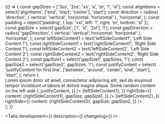 

<Meta title='Компоненты/Ячейки' component={GenericWrapper} />

<Story name='GenericWrapper'>
    {() => {
        const gapSizes = ['3xs', '2xs', 'xs', 's', 'm', 'l', 'xl'];
        const alignItems = select('alignItems', ['end', 'start', 'center'], 'start');
        const direction = radios(
            'direction',
            { vertical: 'vertical', horizontal: 'horizontal' },
            'horizontal',
        );
        const padding = object('padding', { top: 'xxl', left: 'l', right: 'm', bottom: 'xl' });
        const gapSize = select('gapSize', ['l', 'xl', '2xl'], 'l');
        const gapDirection = radios(
            'gapDirection',
            { vertical: 'vertical', horizontal: 'horizontal' },
            'horizontal',
        );
        const leftSideContent1 = text('leftSideContent1', 'Left Side Content 1');
        const rightSideContent1 = text('rightSideContent1', 'Right Side Content 1');
        const leftSideContent2 = text('leftSideContent2', 'Left Side Content 2');
        const rightSideContent2 = text('rightSideContent2', 'Right Side Content 2');
        const gapSize1 = select('gapSize1', gapSizes, 'l');
        const gapSize2 = select('gapSize2', gapSizes, 'l');
        const justifyContent = select(
            'justifyContent for first line',
            ['between', 'around', 'center', 'end', 'start'],
            'start',
        );
        return (
            <div
                style={{
                    width: 1000,
                }}
            >
                <GenericWrapper alignItems={alignItems} direction={direction} padding={padding}>
                    <GenericWrapper.Addon grow>
                        <Typography.Text>
                            Lorem ipsum dolor sit amet, consectetur adipiscing elit, sed do eiusmod
                            tempor incididunt ut labore et dolore magna aliqua.
                        </Typography.Text>
                    </GenericWrapper.Addon>
                    <Gap direction={gapDirection} size={gapSize} />
                    <GenericWrapper.Addon>
                        <CircularProgressBar value={25} size='xxl' />
                    </GenericWrapper.Addon>
                    <Gap direction='horizontal' size='7xl' />
                    <GenericWrapper.Addon>
                        <GenericWrapper.DataContent>
                            <GenericWrapper.DataContent.Addon
                                leftSide={{
                                    content: (
                                        <Typography.Text>
                                            Some random content on the left side
                                        </Typography.Text>
                                    ),
                                    justifyContent,
                                }}
                            />
                            <GenericWrapper.DataContent.Addon
                                leftSide={{
                                    content: <Typography.Text>{leftSideContent1}</Typography.Text>,
                                }}
                                rightSide={{
                                    content: <Typography.Text>{rightSideContent1}</Typography.Text>,
                                    gapSize: gapSize1,
                                }}
                            />
                            <GenericWrapper.DataContent.Addon
                                leftSide={{
                                    content: <Typography.Text>{leftSideContent2}</Typography.Text>,
                                }}
                                rightSide={{
                                    content: <Typography.Text>{rightSideContent2}</Typography.Text>,
                                    gapSize: gapSize2,
                                }}
                            />
                        </GenericWrapper.DataContent>
                    </GenericWrapper.Addon>
                </GenericWrapper>
            </div>
        );
    }}
</Story>

<!-- Docs -->

<ComponentHeader
    name='GenericWrapper'
    version={version}
    design='https://www.figma.com/file/MqpSYcvpzj0NG58uLTGJKK/NewStorybook?node-id=1047%3A144827&t=SW9AOiirB8ah7S3l-0'
    package='@alfalab/core-components/generic-wrapper'
    children='Многофункциональная ячейка.'
/>

<Tabs development={<Development />} description={<Description />} changelog={<Changelog />} />
